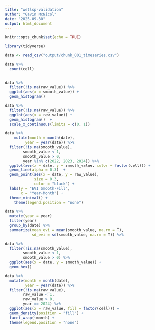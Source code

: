 ```yaml
---
title: "wetlsp-validation"
author: "Gavin McNicol"
date: "2025-09-30"
output: html_document
---
```


```r
knitr::opts_chunk$set(echo = TRUE)
```

```r
library(tidyverse)
```

```r
data <- read_csv("output/chunk_001_timeseries.csv")
```

```r
data %>% 
  count(cell)
  
```


```r
data %>% 
  filter(!is.na(raw_value)) %>% 
  ggplot(aes(x = smooth_value)) +
  geom_histogram() 
```

```r
data %>% 
  filter(!is.na(raw_value)) %>% 
  ggplot(aes(x = raw_value)) +
  geom_histogram()  +
  scale_x_continuous(limits = c(0, 1))
```

```r
data %>% 
    mutate(month = month(date),
         year = year(date)) %>% 
  filter(!is.na(smooth_value), 
        smooth_value < 1,
        smooth_value > 0,
        year %in% c(2022, 2023, 2024)) %>% 
  ggplot(aes(x = date, y = smooth_value, color = factor(cell))) +
  geom_line(alpha = 0.3)  +
  geom_point(aes(x = date, y = raw_value),
             size = 0.3,
             color = "black") +
  labs(y = "EVI Smooth-Fill",
       x = "Year-Month") +
  theme_minimal() +
    theme(legend.position = "none") 
```

```r
data %>% 
  mutate(year = year)
  filter(year)
  group_by(date) %>% 
  summarize(mean_evi = mean(smooth_value, na.rm = T),
            sd_evi = sd(smooth_value, na.rm = T)) %>% 
```



```r
data %>% 
  filter(!is.na(smooth_value), 
        smooth_value < 1,
        smooth_value > 0) %>% 
  ggplot(aes(x = date, y = smooth_value)) +
  geom_hex() 
```

```r
data %>% 
  mutate(month = month(date),
         year = year(date)) %>% 
  filter(!is.na(raw_value), 
        raw_value < 1,
        raw_value > 0,
        year == 2024) %>% 
  ggplot(aes(x = raw_value, fill = factor(cell))) +
  geom_density(position = "fill") +
  facet_wrap(~month) +
  theme(legend.position = "none")
```


